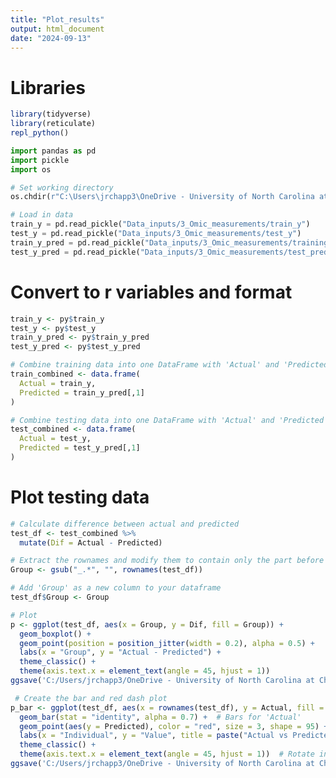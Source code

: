 ```yaml
---
title: "Plot_results"
output: html_document
date: "2024-09-13"
---
```


# Libraries
```r
library(tidyverse)
library(reticulate)
repl_python()
```

```python
import pandas as pd
import pickle
import os

# Set working directory
os.chdir(r"C:\Users\jrchapp3\OneDrive - University of North Carolina at Chapel Hill\Symbolic_regression_github\NIH_Cloud_NOSI")

# Load in data
train_y = pd.read_pickle("Data_inputs/3_Omic_measurements/train_y")
test_y = pd.read_pickle("Data_inputs/3_Omic_measurements/test_y")
train_y_pred = pd.read_pickle("Data_inputs/3_Omic_measurements/training_predictions")
test_y_pred = pd.read_pickle("Data_inputs/3_Omic_measurements/test_predictions")
```

# Convert to r variables and format
```r
train_y <- py$train_y
test_y <- py$test_y
train_y_pred <- py$train_y_pred
test_y_pred <- py$test_y_pred

# Combine training data into one DataFrame with 'Actual' and 'Predicted' columns
train_combined <- data.frame(
  Actual = train_y,
  Predicted = train_y_pred[,1]
)

# Combine testing data into one DataFrame with 'Actual' and 'Predicted' columns
test_combined <- data.frame(
  Actual = test_y,
  Predicted = test_y_pred[,1]
)
```

# Plot testing data
```r
# Calculate difference between actual and predicted
test_df <- test_combined %>%
  mutate(Dif = Actual - Predicted)

# Extract the rownames and modify them to contain only the part before the first '_'
Group <- gsub("_.*", "", rownames(test_df))

# Add 'Group' as a new column to your dataframe
test_df$Group <- Group

# Plot
p <- ggplot(test_df, aes(x = Group, y = Dif, fill = Group)) +
  geom_boxplot() +
  geom_point(position = position_jitter(width = 0.2), alpha = 0.5) +
  labs(x = "Group", y = "Actual - Predicted") +
  theme_classic() +
  theme(axis.text.x = element_text(angle = 45, hjust = 1))
ggsave('C:/Users/jrchapp3/OneDrive - University of North Carolina at Chapel Hill/Symbolic_regression_github/NIH_Cloud_NOSI/images/3_Omic_measurements/prediction_spread.png',p)

 # Create the bar and red dash plot
p_bar <- ggplot(test_df, aes(x = rownames(test_df), y = Actual, fill = Group)) +
  geom_bar(stat = "identity", alpha = 0.7) +  # Bars for 'Actual'
  geom_point(aes(y = Predicted), color = "red", size = 3, shape = 95) +  # Red dash for 'Predicted'
  labs(x = "Individual", y = "Value", title = paste("Actual vs Predicted -", input_name)) +
  theme_classic() +
  theme(axis.text.x = element_text(angle = 45, hjust = 1))  # Rotate individual labels
ggsave('C:/Users/jrchapp3/OneDrive - University of North Carolina at Chapel Hill/Symbolic_regression_github/NIH_Cloud_NOSI/images/3_Omic_measurements/actual_vs_predicted.png',p_bar)


```

